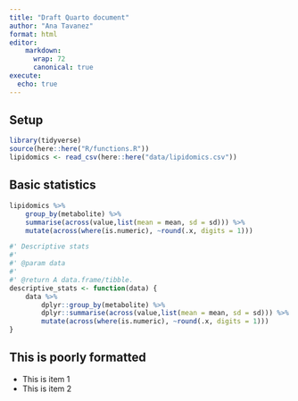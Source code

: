 ```yaml
---
title: "Draft Quarto document"
author: "Ana Tavanez"
format: html
editor: 
    markdown: 
      wrap: 72
      canonical: true
execute:
  echo: true
---
```


## Setup

```r
library(tidyverse)
source(here::here("R/functions.R"))
lipidomics <- read_csv(here::here("data/lipidomics.csv"))
```

## Basic statistics

```r
lipidomics %>% 
    group_by(metabolite) %>% 
    summarise(across(value,list(mean = mean, sd = sd))) %>% 
    mutate(across(where(is.numeric), ~round(.x, digits = 1)))
```

```r
#' Descriptive stats
#'
#' @param data 
#'
#' @return A data.frame/tibble.
descriptive_stats <- function(data) {
    data %>% 
        dplyr::group_by(metabolite) %>% 
        dplyr::summarise(across(value,list(mean = mean, sd = sd))) %>% 
        mutate(across(where(is.numeric), ~round(.x, digits = 1)))
}
```

## This is poorly formatted

-   This is item 1
-   This is item 2
